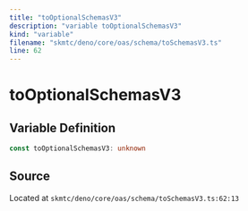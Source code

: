 ```yaml
---
title: "toOptionalSchemasV3"
description: "variable toOptionalSchemasV3"
kind: "variable"
filename: "skmtc/deno/core/oas/schema/toSchemasV3.ts"
line: 62
---
```


# toOptionalSchemasV3

## Variable Definition

```typescript
const toOptionalSchemasV3: unknown
```

## Source

Located at `skmtc/deno/core/oas/schema/toSchemasV3.ts:62:13`
